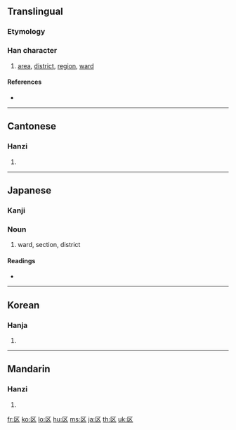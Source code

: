 {{also|區}}
==Translingual==

===Etymology===
{{Han simp|區|f=品|t=乂}}

===Han character===
{{Han char|rn=23|rad=匸|as=02|sn=4|four=|canj=尸大 (SK)|ids=⿷[[匚]][[㐅]]}}

# [[area]], [[district]], [[region]], [[ward]]

====References====
* {{Han ref|kx=0154.361|dkj=02674|hdz=10081.050|uh=533A|ud=21306}}

----

==Cantonese==

===Hanzi===
{{yue-hanzi|jyut=|y=au1, keui1}}

# {{defn|Cantonese}}

----

==Japanese==

===Kanji===
{{ja-kanji|grade=3|rs=匸02}}

===Noun===
{{ja-noun|k|hira=く|rom=ku}}

# ward, section, district

====Readings====
* {{ja-readings|on=[[く]] (ku), [[おう]] (ō), [[こう]] (kō)|kun=}}

----

==Korean==

===Hanja===
{{ko-hanja|hangeul=[[구]], [[우]]|rv=gu, u|mr=ku, u}}

# {{defn|Korean}}

----

==Mandarin==

===Hanzi===
{{cmn-hanzi|tra=區|pin=[[qū]] ([[qu1]])|wg=ch'ü<sup>1</sup>}}

# {{defn|Mandarin}}

[[fr:区]]
[[ko:区]]
[[lo:区]]
[[hu:区]]
[[ms:区]]
[[ja:区]]
[[th:区]]
[[uk:区]]